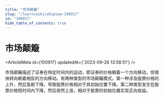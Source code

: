 ```yaml
---
title: "市场颠簸"
slug: "/learn/wiki/whipsaw-100917"
id: "100917"
hide_table_of_contents: true
---
```



# 市场颠簸

<ArticleMeta id={100917} updatedAt={'2023-09-26 13:58:51'} />
<div className='border-solid border-b border-t-0 my-4 border-[var(--ifm-color-gray-300)]' />

市场颠簸描述了证券在特定时间内的运动，即证券的价格朝着一个方向移动，但很快转向朝着相反的方向移动。有两种类型的市场颠簸模式。第一种涉及股票价格的上升，然后急剧下降，导致股票价格相对于其初始位置下降。第二种类型发生在股票价格短时间内下降，然后突然上涨，相对于股票的初始位置实现正向收益。
